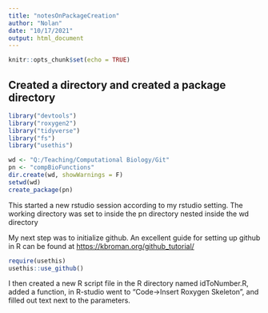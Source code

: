 ```yaml
---
title: "notesOnPackageCreation"
author: "Nolan"
date: "10/17/2021"
output: html_document
---
```


```r
knitr::opts_chunk$set(echo = TRUE)
```

## Created a directory and created a package directory

```r
library("devtools")
library("roxygen2")
library("tidyverse")
library("fs")
library("usethis")

wd <- "Q:/Teaching/Computational Biology/Git"
pn <- "compBioFunctions"
dir.create(wd, showWarnings = F)
setwd(wd)
create_package(pn)
```

This started a new rstudio session according to my rstudio setting. The working directory was set to inside the pn directory nested inside the wd directory

My next step was to initialize github. An excellent guide for setting up github in R can be found at <https://kbroman.org/github_tutorial/>

```r
require(usethis)
usethis::use_github()
```

I then created a new R script file in the R directory named idToNumber.R, added a function, in R-studio went to "Code-\>Insert Roxygen Skeleton", and filled out text next to the parameters.
